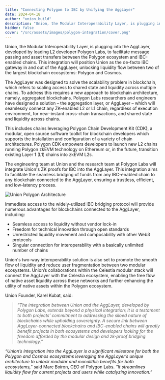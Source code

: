 ```yaml
---
title: "Connecting Polygon to IBC by Unifying the AggLayer"
date: 2024-04-18
author: "union_build"
description: "Union, the Modular Interoperability Layer, is plugging into the AggLayer, developed by leading L2 developer Polygon Labs, to facilitate message passing and asset transfers between the Polygon ecosystem and IBC-enabled chains. This integration will position Union as the de-facto IBC gateway in and out of the AggLayer, unlocking liquidity flow between two of the largest blockchain ecosystems: Polygon and Cosmos."
hidden: false
cover: "/src/assets/images/polygon-integration/cover.png"
---
```




<div class="py-4">
    <Spline aspect="1-2" model={cube} loading="eager" client:only/>
</div>

Union, the Modular Interoperability Layer, is plugging into the AggLayer, developed by leading L2 developer Polygon Labs, to facilitate message passing and asset transfers between the Polygon ecosystem and IBC-enabled chains. This integration will position Union as the de-facto IBC gateway in and out of the AggLayer, unlocking liquidity flow between two of the largest blockchain ecosystems: Polygon and Cosmos.

The AggLayer was designed to solve the scalability problem in blockchain, which refers to scaling access to shared state and liquidity across multiple chains. To address this requires a new approach to blockchain architecture, namely, aggregated blockchains. Polygon Labs researchers and engineers have designed a solution – the aggregation layer, or AggLayer – which will seamlessly connect any ZK-enabled L2 or L1 chain, regardless of execution environment, for near-instant cross-chain transactions, and shared state and liquidity across chains.
 
This includes chains leveraging Polygon Chain Development Kit (CDK), a modular, open source software toolkit for blockchain developers which supports the installation and configuration of a variety of chain architectures. Polygon CDK empowers developers to launch new L2 chains running Polygon zkEVM technology on Ethereum or, in the future, transition existing Layer 1 (L1) chains into zkEVM L2s.


The engineering team at Union and the research team at Polygon Labs will integrate Union's ZK proofs for IBC into the AggLayer. This integration aims to facilitate the seamless bridging of funds from any IBC-enabled chain to any blockchain connected to the AggLayer, ensuring a trustless, efficient, and low-latency process.


<div class="py-4">
    <Image
      alt="Union Polygon Architecture"
      src={architecture}
    />
</div>


Immediate access to the widely-utilized IBC bridging protocol will provide numerous advantages for blockchains connected to the AggLayer, including:

- Seamless access to liquidity without vendor lock-in
- Freedom for technical innovation through open standards
- Unrestricted liquidity movement and composability with other Web3 protocols
- Singular connection for interoperability with a basically unlimited number of chains


Union's two-way interoperability solution is also set to promote the smooth flow of liquidity and reduce user fragmentation between two modular ecosystems. Union’s collaborations within the Celestia modular stack will connect the AggLayer with the Celestia ecosystem, enabling the free flow of native asset liquidity across these networks and further enhancing the utility of native assets within the Polygon ecosystem.


Union Founder, Karel Kubat, said:


> _“The integration between Union and the AggLayer, developed by Polygon Labs, extends beyond a physical integration; it is a testament to both projects’ commitment to addressing the siloed nature of blockchains while upholding sovereignty. A secure link between AggLayer-connected blockchains and IBC-enabled chains will greatly benefit projects in both ecosystems and developers looking for the freedom afforded by the modular design and zk-proof bridging technology.”_

_“Union’s integration into the AggLayer is a significant milestone for both the Polygon and Cosmos ecosystems leveraging the AggLayer’s unique architecture to unlock modular and monolithic benefits for both ecosystems,”_ said Marc Boiron, CEO of Polygon Labs. _“It streamlines liquidity flow for current projects and users while catalyzing innovation.”_

